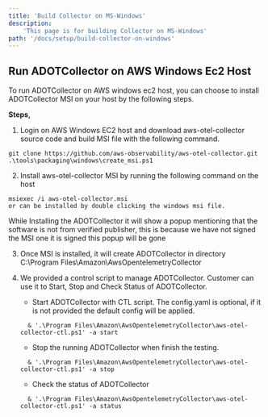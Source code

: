 ```yaml
---
title: 'Build Collector on MS-Windows'
description:
    'This page is for building Collector on MS-Windows'
path: '/docs/setup/build-collector-on-windows'
---
```



<SectionSeparator />

## Run ADOTCollector on AWS Windows Ec2 Host

To run ADOTCollector on AWS windows ec2 host, you can choose to install ADOTCollector MSI on your host by the following steps.

**Steps,**
1. Login on AWS Windows EC2 host and download aws-otel-collector source code and build MSI file with the following command.
```
git clone https://github.com/aws-observability/aws-otel-collector.git
.\tools\packaging\windows\create_msi.ps1
```
2. Install aws-otel-collector MSI by running the following command on the host
```
msiexec /i aws-otel-collector.msi
or can be installed by double clicking the windows msi file.
```
While Installing the ADOTCollector it will show a popup mentioning that the software is not from verified publisher,
this is because we have not signed the MSI one it is signed this popup will be gone

3. Once MSI is installed, it will create ADOTCollector in directory C:\Program Files\Amazon\AwsOpentelemetryCollector

4. We provided a control script to manage ADOTCollector. Customer can use it to Start, Stop and Check Status of ADOTCollector.
    * Start ADOTCollector with CTL script. The config.yaml is optional, if it is not provided the default config will be applied.
    ```
      & '.\Program Files\Amazon\AwsOpentelemetryCollector\aws-otel-collector-ctl.ps1' -a start
    ```
    * Stop the running ADOTCollector when finish the testing.
    ```
      & '.\Program Files\Amazon\AwsOpentelemetryCollector\aws-otel-collector-ctl.ps1' -a stop

    ```
    * Check the status of ADOTCollector
    ```
      & '.\Program Files\Amazon\AwsOpentelemetryCollector\aws-otel-collector-ctl.ps1' -a status
    ```

